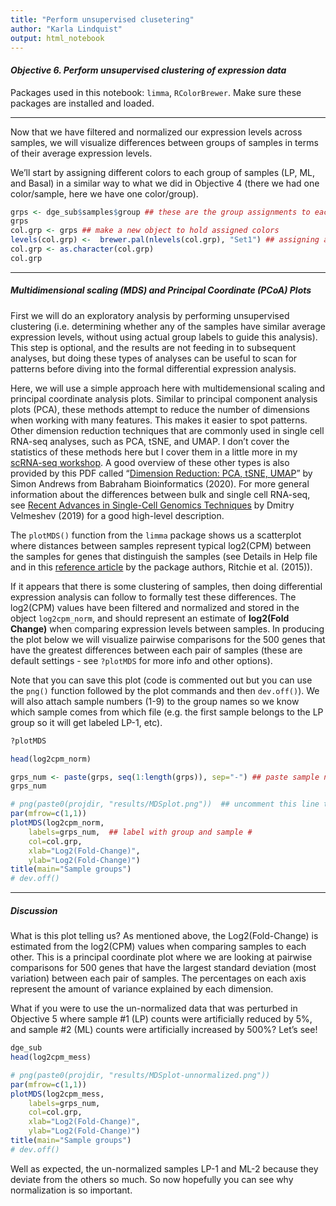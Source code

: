 ```yaml
---
title: "Perform unsupervised clusetering" 
author: "Karla Lindquist"
output: html_notebook
---
```


#### *Objective 6. Perform unsupervised clustering of expression data*

Packages used in this notebook: `limma`, `RColorBrewer`. Make sure these packages are installed and loaded.

------------------------------------------------------------------------

Now that we have filtered and normalized our expression levels across samples, we will visualize differences between groups of samples in terms of their average expression levels.

We'll start by assigning different colors to each group of samples (LP, ML, and Basal) in a similar way to what we did in Objective 4 (there we had one color/sample, here we have one color/group).

```r
grps <- dge_sub$samples$group ## these are the group assignments to each sample - just creating the grps object as a shorthand
grps
col.grp <- grps ## make a new object to hold assigned colors
levels(col.grp) <-  brewer.pal(nlevels(col.grp), "Set1") ## assigning a color to each sample group using nlevels(col.grp) ... see ?brewer.pal and ?nlevels for help
col.grp <- as.character(col.grp)
col.grp 
```

------------------------------------------------------------------------

##### Multidimensional scaling (MDS) and Principal Coordinate (PCoA) Plots

First we will do an exploratory analysis by performing unsupervised clustering (i.e. determining whether any of the samples have similar average expression levels, without using actual group labels to guide this analysis). This step is optional, and the results are not feeding in to subsequent analyses, but doing these types of analyses can be useful to scan for patterns before diving into the formal differential expression analysis.

Here, we will use a simple approach here with multidemensional scaling and principal coordinate analysis plots. Similar to principal component analysis plots (PCA), these methods attempt to reduce the number of dimensions when working with many features. This makes it easier to spot patterns. Other dimension reduction techniques that are commonly used in single cell RNA-seq analyses, such as PCA, tSNE, and UMAP. I don't cover the statistics of these methods here but I cover them in a little more in my [scRNA-seq workshop](https://tiny.ucsf.edu/dsiscrnaseq). A good overview of these other types is also provided by this PDF called "[Dimension Reduction: PCA, tSNE, UMAP](https://www.bioinformatics.babraham.ac.uk/training/10XRNASeq/Dimension%20Reduction.pdf)" by Simon Andrews from Babraham Bioinformatics (2020). For more general information about the differences between bulk and single cell RNA-seq, see [Recent Advances in Single-Cell Genomics Techniques](https://courses.ucsf.edu/mod/url/view.php?id=884244) by Dmitry Velmeshev (2019) for a good high-level description.

The `plotMDS()` function from the `limma` package shows us a scatterplot where distances between samples represent typical log2(CPM) between the samples for genes that distinguish the samples (see Details in Help file and in this [reference article](https://pubmed.ncbi.nlm.nih.gov/25605792/) by the package authors, Ritchie et al. (2015)).

If it appears that there is some clustering of samples, then doing differential expression analysis can follow to formally test these differences. The log2(CPM) values have been filtered and normalized and stored in the object `log2cpm_norm`, and should represent an estimate of **log2(Fold Change)** when comparing expression levels between samples. In producing the plot below we will visualize pairwise comparisons for the 500 genes that have the greatest differences between each pair of samples (these are default settings - see `?plotMDS` for more info and other options).

Note that you can save this plot (code is commented out but you can use the `png()` function followed by the plot commands and then `dev.off()`). We will also attach sample numbers (1-9) to the group names so we know which sample comes from which file (e.g. the first sample belongs to the LP group so it will get labeled LP-1, etc).

```r
?plotMDS

head(log2cpm_norm)

grps_num <- paste(grps, seq(1:length(grps)), sep="-") ## paste sample number (i.e. file order in the files object) next to the group labels
grps_num

# png(paste0(projdir, "results/MDSplot.png"))  ## uncomment this line to save a .png image file to your results folder
par(mfrow=c(1,1))
plotMDS(log2cpm_norm, 
    labels=grps_num,  ## label with group and sample #
    col=col.grp,
    xlab="Log2(Fold-Change)",
    ylab="Log2(Fold-Change)")
title(main="Sample groups")
# dev.off()
```

------------------------------------------------------------------------

##### **Discussion**

What is this plot telling us? As mentioned above, the Log2(Fold-Change) is estimated from the log2(CPM) values when comparing samples to each other. This is a principal coordinate plot where we are looking at pairwise comparisons for 500 genes that have the largest standard deviation (most variation) between each pair of samples. The percentages on each axis represent the amount of variance explained by each dimension.

What if you were to use the un-normalized data that was perturbed in Objective 5 where sample #1 (LP) counts were artificially reduced by 5%, and sample #2 (ML) counts were artificially increased by 500%? Let's see!

```r
dge_sub
head(log2cpm_mess)

# png(paste0(projdir, "results/MDSplot-unnormalized.png"))
par(mfrow=c(1,1))
plotMDS(log2cpm_mess, 
    labels=grps_num, 
    col=col.grp,
    xlab="Log2(Fold-Change)",
    ylab="Log2(Fold-Change)")
title(main="Sample groups")
# dev.off()
```

Well as expected, the un-normalized samples LP-1 and ML-2 because they deviate from the others so much. So now hopefully you can see why normalization is so important.
